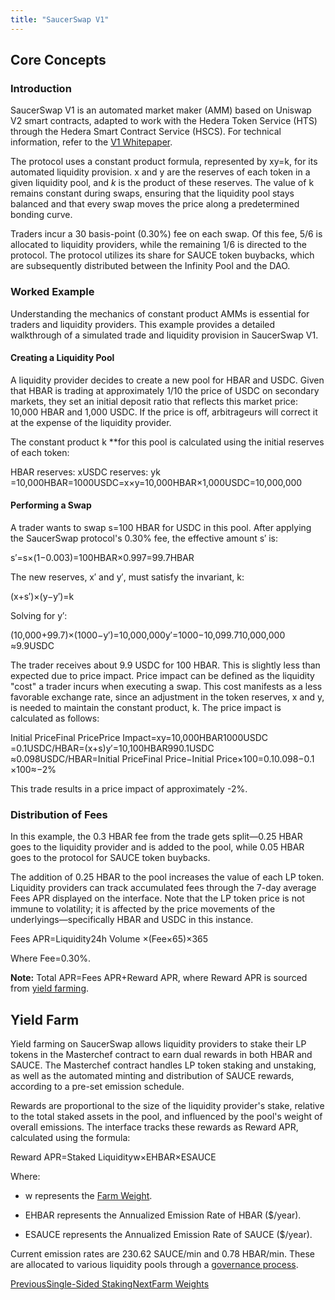```yaml
---
title: "SaucerSwap V1"
---
```



## Core Concepts

### Introduction

SaucerSwap V1 is an automated market maker (AMM) based on Uniswap V2 smart contracts, adapted to work with the Hedera Token Service (HTS) through the Hedera Smart Contract Service (HSCS). For technical information, refer to the [V1 Whitepaper](https://www.saucerswap.finance/whitepaper.pdf).

The protocol uses a constant product formula, represented by xy=k, for its automated liquidity provision. x and y are the reserves of each token in a given liquidity pool, and *k* is the product of these reserves. The value of k remains constant during swaps, ensuring that the liquidity pool stays balanced and that every swap moves the price along a predetermined bonding curve.

Traders incur a 30 basis-point (0.30%) fee on each swap. Of this fee, 5/6 is allocated to liquidity providers, while the remaining 1/6 is directed to the protocol. The protocol utilizes its share for SAUCE token buybacks, which are subsequently distributed between the Infinity Pool and the DAO.

### Worked Example

Understanding the mechanics of constant product AMMs is essential for traders and liquidity providers. This example provides a detailed walkthrough of a simulated trade and liquidity provision in SaucerSwap V1.

#### Creating a Liquidity Pool

A liquidity provider decides to create a new pool for HBAR and USDC. Given that HBAR is trading at approximately 1/10 the price of USDC on secondary markets, they set an initial deposit ratio that reflects this market price: 10,000 HBAR and 1,000 USDC. If the price is off, arbitrageurs will correct it at the expense of the liquidity provider.

The constant product k  **for this pool is calculated using the initial reserves of each token:

HBAR reserves: xUSDC reserves: yk​=10,000HBAR=1000USDC=x×y=10,000HBAR×1,000USDC=10,000,000​

#### Performing a Swap

A trader wants to swap s=100 HBAR for USDC in this pool. After applying the SaucerSwap protocol's 0.30% fee, the effective amount s′ is:

s′=s×(1−0.003)=100HBAR×0.997=99.7HBAR

The new reserves, x′ and y′, must satisfy the invariant, k:

(x+s′)×(y−y′)=k

Solving for y′:

(10,000+99.7)×(1000−y′)=10,000,000y′=1000−10,099.710,000,000​≈9.9USDC

The trader receives about 9.9 USDC for 100 HBAR. This is slightly less than expected due to price impact. Price impact can be defined as the liquidity "cost" a trader incurs when executing a swap. This cost manifests as a less favorable exchange rate, since an adjustment in the token reserves, x and y, is needed to maintain the constant product, k. The price impact is calculated as follows:

Initial PriceFinal PricePrice Impact​=xy​=10,000HBAR1000USDC​=0.1USDC/HBAR=(x+s)y′​=10,100HBAR990.1USDC​≈0.098USDC/HBAR=Initial PriceFinal Price−Initial Price​×100=0.10.098−0.1​×100≈−2%​

This trade results in a price impact of approximately -2%.

### Distribution of Fees

In this example, the 0.3 HBAR fee from the trade gets split—0.25 HBAR goes to the liquidity provider and is added to the pool, while 0.05 HBAR goes to the protocol for SAUCE token buybacks.

The addition of 0.25 HBAR to the pool increases the value of each LP token. Liquidity providers can track accumulated fees through the 7-day average Fees APR displayed on the interface. Note that the LP token price is not immune to volatility; it is affected by the price movements of the underlyings—specifically HBAR and USDC in this instance.

Fees APR=Liquidity24h Volume ×(Fee×65​)​×365

Where Fee=0.30%.

**Note:** Total APR=Fees APR+Reward APR, where Reward APR is sourced from [yield farming](/protocol/saucerswap-v1#yield-farm).

## Yield Farm

Yield farming on SaucerSwap allows liquidity providers to stake their LP tokens in the Masterchef contract to earn dual rewards in both HBAR and SAUCE. The Masterchef contract handles LP token staking and unstaking, as well as the automated minting and distribution of SAUCE rewards, according to a pre-set emission schedule.

Rewards are proportional to the size of the liquidity provider's stake, relative to the total staked assets in the pool, and influenced by the pool's weight of overall emissions. The interface tracks these rewards as Reward APR, calculated using the formula:

Reward APR=Staked Liquidityw×EHBAR​×ESAUCE​​

Where:

* w represents the [Farm Weight](/protocol/saucerswap-v1/farm-weights).

* EHBAR​ represents the Annualized Emission Rate of HBAR ($/year).

* ESAUCE​ represents the Annualized Emission Rate of SAUCE ($/year).

Current emission rates are 230.62 SAUCE/min and 0.78 HBAR/min. These are allocated to various liquidity pools through a [governance process](/governance/overview).

[PreviousSingle-Sided Staking](/get-started/saucerswap-tutorials/single-sided-staking)[NextFarm Weights](/protocol/saucerswap-v1/farm-weights)
